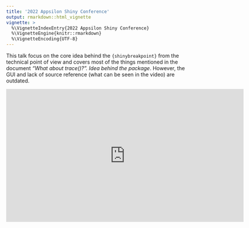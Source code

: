 ```yaml
---
title: '2022 Appsilon Shiny Conference'
output: rmarkdown::html_vignette
vignette: >
  %\VignetteIndexEntry{2022 Appsilon Shiny Conference}
  %\VignetteEngine{knitr::rmarkdown}
  %\VignetteEncoding{UTF-8}
---
```


This talk focus on the core idea behind the `{shinybreakpoint}` from the technical point of view and covers most of the things mentioned in the document <i>"What about trace()?". Idea behind the package</i>. However, the GUI and lack of source reference (what can be seen in the video) are outdated.

<center>
 <iframe width="642" height="361" src="https://www.youtube.com/embed/nDxYgBgeEQ4" title="YouTube video player" frameborder="0" allow="accelerometer; autoplay; clipboard-write; encrypted-media; gyroscope; picture-in-picture" allowfullscreen></iframe>
</center>
